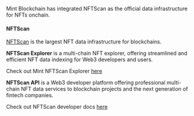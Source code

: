 Mint Blockchain has integrated NFTScan as the official data infrastructure for NFTs onchain.

#### NFTScan
[NFTScan](https://www.nftscan.com) is the largest NFT data infrastructure for blockchains. 

<b>NFTScan Explorer</b> is a multi-chain NFT explorer, offering streamlined and efficient NFT data
indexing for Web3 developers and users.

Check out Mint NFTScan Explorer [here](https://mint.nftscan.com)

<b>NFTScan API</b> is a Web3 developer platform offering professional multi-chain NFT data services
to blockchain projects and the next generation of fintech companies.

Check out NFTScan developer docs [here](https://docs.nftscan.com/guides/Overview/1)
